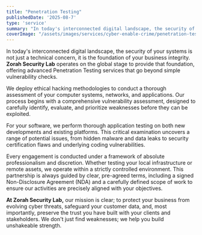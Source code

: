 ```yaml
---
title: "Penetration Testing"
publishedDate: '2025-08-7'
type: 'service'
summary: "In today's interconnected digital landscape, the security of your systems is not just a technical concern, it is the foundation of your business integrity."
coverImage: "/assets/images/services/cyber-enable-crime/penetration-testing-cover-img.jpg"
---
```


In today's interconnected digital landscape, the security of your systems is not just a technical concern, it is the foundation of your business integrity. **Zorah Security Lab** operates on the global stage to provide that foundation, offering advanced Penetration Testing services that go beyond simple vulnerability checks.

We deploy ethical hacking methodologies to conduct a thorough assessment of your computer systems, networks, and applications. Our process begins with a comprehensive vulnerability assessment, designed to carefully identify, evaluate, and prioritize weaknesses before they can be exploited.

For your software, we perform thorough application testing on both new developments and existing platforms. This critical examination uncovers a range of potential issues, from hidden malware and data leaks to security certification flaws and underlying coding vulnerabilities.

Every engagement is conducted under a framework of absolute professionalism and discretion. Whether testing your local infrastructure or remote assets, we operate within a strictly controlled environment. This partnership is always guided by clear, pre-agreed terms, including a signed Non-Disclosure Agreement (NDA) and a carefully defined scope of work to ensure our activities are precisely aligned with your objectives.

**At Zorah Security Lab,** our mission is clear; to protect your business from evolving cyber threats, safeguard your customer data, and, most importantly, preserve the trust you have built with your clients and stakeholders. We don't just find weaknesses; we help you build unshakeable strength.
